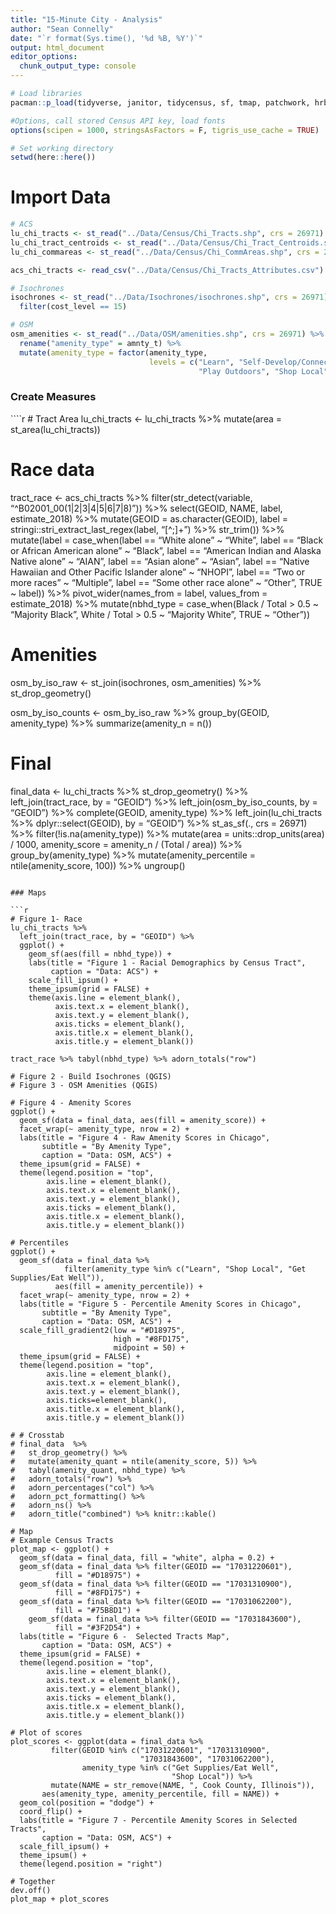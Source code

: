 ```yaml
---
title: "15-Minute City - Analysis"
author: "Sean Connelly"
date: "`r format(Sys.time(), '%d %B, %Y')`"
output: html_document
editor_options: 
  chunk_output_type: console
---
```


```r

# Load libraries
pacman::p_load(tidyverse, janitor, tidycensus, sf, tmap, patchwork, hrbrthemes, here, extrafont)

#Options, call stored Census API key, load fonts
options(scipen = 1000, stringsAsFactors = F, tigris_use_cache = TRUE)

# Set working directory
setwd(here::here())

```

# Import Data

```r

# ACS
lu_chi_tracts <- st_read("../Data/Census/Chi_Tracts.shp", crs = 26971)
lu_chi_tract_centroids <- st_read("../Data/Census/Chi_Tract_Centroids.shp", crs = 26971)
lu_chi_commareas <- st_read("../Data/Census/Chi_CommAreas.shp", crs = 26971)

acs_chi_tracts <- read_csv("../Data/Census/Chi_Tracts_Attributes.csv")

# Isochrones
isochrones <- st_read("../Data/Isochrones/isochrones.shp", crs = 26971) %>% 
  filter(cost_level == 15)

# OSM
osm_amenities <- st_read("../Data/OSM/amenities.shp", crs = 26971) %>%
  rename("amenity_type" = amnty_t) %>% 
  mutate(amenity_type = factor(amenity_type, 
                               levels = c("Learn", "Self-Develop/Connect", "Take Care", "Exercise",
                                          "Play Outdoors", "Shop Local", "Get Supplies/Eat Well")))

```

### Create Measures

````r

# Tract Area
lu_chi_tracts <- lu_chi_tracts %>% 
  mutate(area = st_area(lu_chi_tracts))

# Race data
tract_race <- acs_chi_tracts %>% 
  filter(str_detect(variable, "^B02001_00(1|2|3|4|5|6|7|8)")) %>% 
  select(GEOID, NAME, label, estimate_2018) %>% 
  mutate(GEOID = as.character(GEOID),
         label = stringi::stri_extract_last_regex(label, "[^;]+") %>% str_trim()) %>%
  mutate(label = case_when(label == "White alone" ~
                             "White",
                           label == "Black or African American alone" ~
                             "Black",
                           label == "American Indian and Alaska Native alone" ~
                             "AIAN",
                           label == "Asian alone" ~
                             "Asian",
                           label == "Native Hawaiian and Other Pacific Islander alone" ~
                             "NHOPI",
                           label == "Two or more races" ~
                             "Multiple",
                           label == "Some other race alone" ~
                             "Other",
                           TRUE ~ label)) %>% 
  pivot_wider(names_from = label, values_from = estimate_2018) %>% 
  mutate(nbhd_type = case_when(Black / Total > 0.5 ~ "Majority Black",
                               White / Total > 0.5 ~ "Majority White",
                               TRUE ~ "Other"))

# Amenities
osm_by_iso_raw <- st_join(isochrones, osm_amenities) %>%
  st_drop_geometry() 

osm_by_iso_counts <- osm_by_iso_raw %>%
  group_by(GEOID, amenity_type) %>% 
  summarize(amenity_n = n())

# Final
final_data <- lu_chi_tracts %>%
  st_drop_geometry() %>% 
  left_join(tract_race, by = "GEOID") %>% 
  left_join(osm_by_iso_counts, by = "GEOID") %>% 
  complete(GEOID, amenity_type) %>% 
  left_join(lu_chi_tracts %>% dplyr::select(GEOID), by = "GEOID") %>% 
  st_as_sf(., crs = 26971) %>% 
  filter(!is.na(amenity_type)) %>% 
  mutate(area = units::drop_units(area) / 1000, 
         amenity_score = amenity_n / (Total / area)) %>% 
  group_by(amenity_type) %>% 
  mutate(amenity_percentile = ntile(amenity_score, 100)) %>% 
  ungroup()

```

### Maps

```r

# Figure 1- Race
lu_chi_tracts %>% 
  left_join(tract_race, by = "GEOID") %>% 
  ggplot() +
    geom_sf(aes(fill = nbhd_type)) +
    labs(title = "Figure 1 - Racial Demographics by Census Tract",
         caption = "Data: ACS") +
    scale_fill_ipsum() +
    theme_ipsum(grid = FALSE) +
    theme(axis.line = element_blank(),
          axis.text.x = element_blank(),
          axis.text.y = element_blank(),
          axis.ticks = element_blank(),
          axis.title.x = element_blank(),
          axis.title.y = element_blank())

tract_race %>% tabyl(nbhd_type) %>% adorn_totals("row")

# Figure 2 - Build Isochrones (QGIS)
# Figure 3 - OSM Amenities (QGIS)

# Figure 4 - Amenity Scores
ggplot() +
  geom_sf(data = final_data, aes(fill = amenity_score)) +
  facet_wrap(~ amenity_type, nrow = 2) +
  labs(title = "Figure 4 - Raw Amenity Scores in Chicago",
       subtitle = "By Amenity Type",
       caption = "Data: OSM, ACS") + 
  theme_ipsum(grid = FALSE) +
  theme(legend.position = "top",
        axis.line = element_blank(),
        axis.text.x = element_blank(),
        axis.text.y = element_blank(),
        axis.ticks = element_blank(),
        axis.title.x = element_blank(),
        axis.title.y = element_blank())

# Percentiles
ggplot() +
  geom_sf(data = final_data %>% 
            filter(amenity_type %in% c("Learn", "Shop Local", "Get Supplies/Eat Well")),
          aes(fill = amenity_percentile)) +
  facet_wrap(~ amenity_type, nrow = 2) +
  labs(title = "Figure 5 - Percentile Amenity Scores in Chicago",
       subtitle = "By Amenity Type",
       caption = "Data: OSM, ACS") +
  scale_fill_gradient2(low = "#D18975",
                       high = "#8FD175",
                       midpoint = 50) +
  theme_ipsum(grid = FALSE) +
  theme(legend.position = "top",
        axis.line = element_blank(),
        axis.text.x = element_blank(),
        axis.text.y = element_blank(),
        axis.ticks=element_blank(),
        axis.title.x = element_blank(),
        axis.title.y = element_blank())

# # Crosstab
# final_data  %>% 
#   st_drop_geometry() %>% 
#   mutate(amenity_quant = ntile(amenity_score, 5)) %>% 
#   tabyl(amenity_quant, nbhd_type) %>% 
#   adorn_totals("row") %>%
#   adorn_percentages("col") %>%
#   adorn_pct_formatting() %>%
#   adorn_ns() %>%
#   adorn_title("combined") %>% knitr::kable()

# Map
# Example Census Tracts
plot_map <- ggplot() +
  geom_sf(data = final_data, fill = "white", alpha = 0.2) +
  geom_sf(data = final_data %>% filter(GEOID == "17031220601"),
          fill = "#D18975") +
  geom_sf(data = final_data %>% filter(GEOID == "17031310900"),
          fill = "#8FD175") +
  geom_sf(data = final_data %>% filter(GEOID == "17031062200"),
          fill = "#75B8D1") +
    geom_sf(data = final_data %>% filter(GEOID == "17031843600"),
          fill = "#3F2D54") +
  labs(title = "Figure 6 -  Selected Tracts Map",
       caption = "Data: OSM, ACS") +
  theme_ipsum(grid = FALSE) +
  theme(legend.position = "top",
        axis.line = element_blank(),
        axis.text.x = element_blank(),
        axis.text.y = element_blank(),
        axis.ticks = element_blank(),
        axis.title.x = element_blank(),
        axis.title.y = element_blank())

# Plot of scores
plot_scores <- ggplot(data = final_data %>% 
         filter(GEOID %in% c("17031220601", "17031310900",
                             "17031843600", "17031062200"),
                amenity_type %in% c("Get Supplies/Eat Well",
                                    "Shop Local")) %>% 
         mutate(NAME = str_remove(NAME, ", Cook County, Illinois")),
       aes(amenity_type, amenity_percentile, fill = NAME)) +
  geom_col(position = "dodge") +
  coord_flip() +
  labs(title = "Figure 7 - Percentile Amenity Scores in Selected Tracts",
       caption = "Data: OSM, ACS") +
  scale_fill_ipsum() +
  theme_ipsum() +
  theme(legend.position = "right")

# Together
dev.off()
plot_map + plot_scores

```

